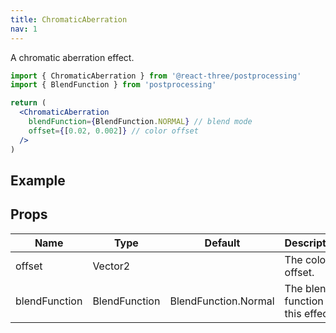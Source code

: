 ```yaml
---
title: ChromaticAberration
nav: 1
---
```


A chromatic aberration effect.

```jsx
import { ChromaticAberration } from '@react-three/postprocessing'
import { BlendFunction } from 'postprocessing'

return (
  <ChromaticAberration
    blendFunction={BlendFunction.NORMAL} // blend mode
    offset={[0.02, 0.002]} // color offset
  />
)
```

## Example

<Codesandbox id="uoyge" />

## Props

| Name          | Type          | Default              | Description                        |
| ------------- | ------------- | -------------------- | ---------------------------------- |
| offset        | Vector2       |                      | The color offset.                  |
| blendFunction | BlendFunction | BlendFunction.Normal | The blend function of this effect. |
